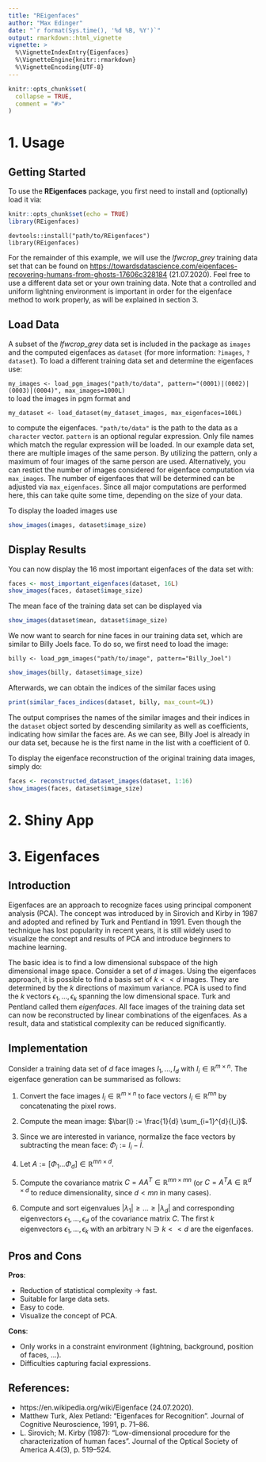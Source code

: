 ```yaml
---
title: "REigenfaces"
author: "Max Edinger"
date: "`r format(Sys.time(), '%d %B, %Y')`"
output: rmarkdown::html_vignette
vignette: >
  %\VignetteIndexEntry{Eigenfaces}
  %\VignetteEngine{knitr::rmarkdown}
  %\VignetteEncoding{UTF-8}
---
```


```r
knitr::opts_chunk$set(
  collapse = TRUE,
  comment = "#>"
)
```

# 1. Usage

## Getting Started

To use the **REigenfaces** package, you first need to install and (optionally) load it via:
```r
knitr::opts_chunk$set(echo = TRUE)
library(REigenfaces)
```

`devtools::install("path/to/REigenfaces")`  
`library(REigenfaces)`

For the remainder of this example, we will use the *lfwcrop_grey* training data set that can be found on <https://towardsdatascience.com/eigenfaces-recovering-humans-from-ghosts-17606c328184> (21.07.2020). Feel free to use a different data set or your own training data. Note that a controlled and uniform lightning environment is important in order for the eigenface method to work properly, as will be explained in section 3.  

## Load Data

A subset of the *lfwcrop_grey* data set is included in the package as `images` and the computed eigenfaces as `dataset` (for more information: `?images`, `?dataset`). To load a different training data set and determine the eigenfaces use:

`my_images <- load_pgm_images("path/to/data", pattern="(0001)|(0002)|(0003)|(0004)", max_images=1000L)`    
to load the images in pgm format and  
  
`my_dataset <- load_dataset(my_dataset_images, max_eigenfaces=100L)`  
  
to compute the eigenfaces. `"path/to/data"` is the path to the data as a `character` vector. `pattern` is an optional regular expression. Only file names which match the regular expression will be loaded. In our example data set, there are multiple images of the same person. By utilizing the pattern, only a maximum of four images of the same person are used. Alternatively, you can restict the number of images considered for eigenface computation via `max_images`. The number of eigenfaces that will be determined can be adjusted via `max_eigenfaces`. Since all major computations are performed here, this can take quite some time, depending on the size of your data.  
  
To display the loaded images use  

```r
show_images(images, dataset$image_size)
```

## Display Results
  
You can now display the 16 most important eigenfaces of the data set with:
```r
faces <- most_important_eigenfaces(dataset, 16L)
show_images(faces, dataset$image_size)
```
  
The mean face of the training data set can be displayed via
```r
show_images(dataset$mean, dataset$image_size)
```

We now want to search for nine faces in our training data set, which are similar to Billy Joels face. To do so, we first need to load the image:  
  
`billy <- load_pgm_images("path/to/image", pattern="Billy_Joel")`
```r
show_images(billy, dataset$image_size)
``` 
  
Afterwards, we can obtain the indices of the similar faces using  
```r
print(similar_faces_indices(dataset, billy, max_count=9L))
```  
The output comprises the names of the similar images and their indices in the `dataset` object sorted by descending similarity as well as coefficients, indicating how similar the faces are. As we can see, Billy Joel is already in our data set, because he is the first name in the list with a coefficient of 0.  
  
To display the eigenface reconstruction of the original training data images, simply do:  
```r
faces <- reconstructed_dataset_images(dataset, 1:16)
show_images(faces, dataset$image_size)
```

# 2. Shiny App

# 3. Eigenfaces

## Introduction

Eigenfaces are an approach to recognize faces using principal component analysis (PCA). The concept was introduced by in Sirovich and Kirby in 1987 and adopted and refined by Turk and Pentland in 1991. Even though the technique has lost popularity in recent years, it is still widely used to visualize the concept and results of PCA and introduce beginners to machine learning. 

The basic idea is to find a low dimensional subspace of the high dimensional image space. Consider a set of $d$ images. Using the eigenfaces approach, it is possible to find a basis set of $k << d$ images. They are determined by the $k$ directions of maximum variance. PCA is used to find the $k$ vectors $\epsilon_{1},…,\epsilon_{k}$ spanning the low dimensional space. Turk and Pentland called them *eigenfaces*. All face images of the training data set can now be reconstructed by linear combinations of the eigenfaces. As a result, data and statistical complexity can be reduced significantly.

## Implementation

Consider a training data set of $d$ face images $I_{1},...,I_{d}$ with $I_{i} \in \mathbb{R}^{m\times n}$. The eigenface generation can be summarised as follows: 

1. Convert the face images $I_{i} \in \mathbb{R}^{m\times n}$ to face vectors $I_{i} \in \mathbb{R}^{mn}$ by concatenating the pixel rows.

2. Compute the mean image: $\bar{I} := \frac{1}{d} \sum_{i=1}^{d}{I_i}$.

3. Since we are interested in variance, normalize the face vectors by subtracting the mean face: $\Phi_i :=  I_i - \bar{I}$. 

4. Let $A := [\Phi_1...\Phi_d] \in \mathbb{R}^{mn \times d}$.

5. Compute the covariance matrix $C = AA^T \in \mathbb{R}^{mn \times mn}$ (or $C = A^TA \in \mathbb{R}^{d \times d}$ to reduce dimensionality, since $d < mn$ in many cases).

6. Compute and sort eigenvalues $|\lambda_1| \geq ... \geq |\lambda_d|$ and corresponding eigenvectors $\epsilon_1,...,\epsilon_d$ of the covariance matrix $C$. The first $k$ eigenvectors $\epsilon_1,...,\epsilon_k$ with an arbitrary $\mathbb{N} \ni k << d$ are the eigenfaces.

## Pros and Cons

**Pros**:  

* Reduction of statistical complexity $\rightarrow$ fast.  
* Suitable for large data sets.  
* Easy to code.  
* Visualize the concept of PCA.  

**Cons**:   

* Only works in a constraint environment (lightning, background, position of faces, …).  
* Difficulties capturing facial expressions.  


## References:
* https://en.wikipedia.org/wiki/Eigenface (24.07.2020).
* Matthew Turk, Alex Petland: "Eigenfaces for Recognition". Journal of Cognitive Neuroscience, 1991, p. 71–86.
* L. Sirovich; M. Kirby (1987): "Low-dimensional procedure for the characterization of human faces". Journal of the Optical Society of America A.4(3), p. 519–524.
